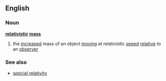 ==English==
===Noun===
{{wikipedia}}
'''[[relativistic]] [[mass]]'''
#{{physics}} the [[increase]]d mass of an object [[moving]] at relativistic [[speed]] [[relative]] to an [[observer]]
===See also===
*[[special relativity]]